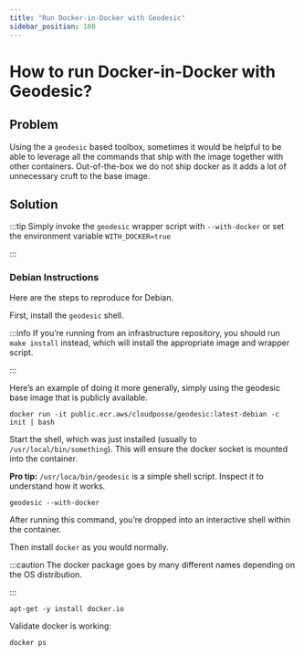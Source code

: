 ```yaml
---
title: "Run Docker-in-Docker with Geodesic"
sidebar_position: 100
---
```


# How to run Docker-in-Docker with Geodesic?

## Problem

Using the a `geodesic` based toolbox, sometimes it would be helpful to be able to leverage all the commands that ship with the image together with other containers. Out-of-the-box we do not ship docker as it adds a lot of unnecessary cruft to the base image.

## Solution

:::tip
Simply invoke the `geodesic` wrapper script with `--with-docker` or set the environment variable `WITH_DOCKER=true`

:::

### Debian Instructions

Here are the steps to reproduce for Debian.

First, install the `geodesic` shell.

:::info
 If you’re running from an infrastructure repository, you should run `make install` instead, which will install the appropriate image and wrapper script.

:::

Here’s an example of doing it more generally, simply using the geodesic base image that is publicly available.

```
docker run -it public.ecr.aws/cloudposse/geodesic:latest-debian -c init | bash
```

Start the shell, which was just installed (usually to `/usr/local/bin/something`). This will ensure the docker socket is mounted into the container.

**Pro tip:** `/usr/loca/bin/geodesic` is a simple shell script. Inspect it to understand how it works.

```
geodesic --with-docker
```

After running this command, you’re dropped into an interactive shell within the container.

Then install `docker` as you would normally.

:::caution
The docker package goes by many different names depending on the OS distribution.

:::

```
apt-get -y install docker.io
```

Validate docker is working:

```
docker ps
```

